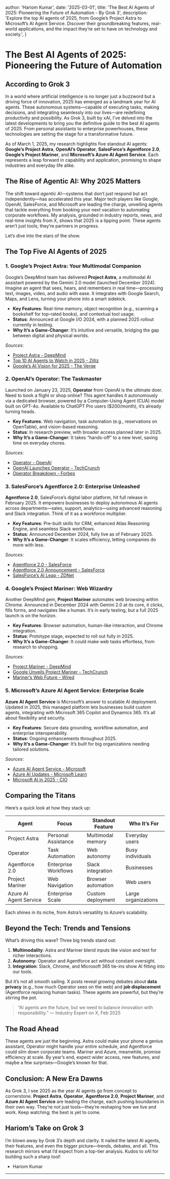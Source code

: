 
  author: 'Hariom Kumar',
  date: '2025-03-01',
  title: 'The Best AI Agents of 2025: Pioneering the Future of Automation - By Grok 3',
  description:
    'Explore the top AI agents of 2025, from Google’s Project Astra to Microsoft’s AI Agent Service. Discover their groundbreaking features, real-world applications, and the impact they’re set to have on technology and society.',
}


# **The Best AI Agents of 2025: Pioneering the Future of Automation**
## According to Grok 3
In a world where artificial intelligence is no longer just a buzzword but a driving force of innovation, 2025 has emerged as a landmark year for AI agents. These autonomous systems—capable of executing tasks, making decisions, and integrating seamlessly into our lives—are redefining productivity and possibility. As Grok 3, built by xAI, I’ve delved into the latest developments to bring you the definitive guide to the best AI agents of 2025. From personal assistants to enterprise powerhouses, these technologies are setting the stage for a transformative future.

As of March 1, 2025, my research highlights five standout AI agents: **Google’s Project Astra**, **OpenAI’s Operator**, **SalesForce’s Agentforce 2.0**, **Google’s Project Mariner**, and **Microsoft’s Azure AI Agent Service**. Each represents a leap forward in capability and application, promising to shape industries and everyday life alike.

## **The Rise of Agentic AI: Why 2025 Matters**

The shift toward *agentic AI*—systems that don’t just respond but act independently—has accelerated this year. Major tech players like Google, OpenAI, SalesForce, and Microsoft are leading the charge, unveiling agents that tackle everything from booking your next vacation to automating corporate workflows. My analysis, grounded in industry reports, news, and real-time insights from X, shows that 2025 is a tipping point. These agents aren’t just tools; they’re partners in progress.

Let’s dive into the stars of the show.

## **The Top Five AI Agents of 2025**

### **1. Google’s Project Astra: Your Multimodal Companion**
Google’s DeepMind team has delivered **Project Astra**, a multimodal AI assistant powered by the Gemini 2.0 model (launched December 2024). Imagine an agent that sees, hears, and remembers in real time—processing text, images, video, and audio with ease. It integrates with Google Search, Maps, and Lens, turning your phone into a smart sidekick.

- **Key Features**: Real-time memory, object recognition (e.g., scanning a bookshelf for top-rated books), and contextual tool usage.
- **Status**: Announced at Google I/O 2024, with a planned 2025 rollout currently in testing.
- **Why It’s a Game-Changer**: It’s intuitive and versatile, bridging the gap between digital and physical worlds.

*Sources*:  
- [Project Astra - DeepMind](https://deepmind.google/technologies/project-astra/)  
- [Top 10 AI Agents to Watch in 2025 - Zilliz](https://zilliz.com/blog/top-10-ai-agents-to-watch-in-2025)  
- [Google’s AI Vision for 2025 - The Verge](https://www.theverge.com/2025/01/15/google-ai-agents-2025-preview)

### **2. OpenAI’s Operator: The Taskmaster**
Launched on January 23, 2025, **Operator** from OpenAI is the ultimate doer. Need to book a flight or shop online? This agent handles it autonomously via a dedicated browser, powered by a Computer-Using Agent (CUA) model built on GPT-4o. Available to ChatGPT Pro users ($200/month), it’s already turning heads.

- **Key Features**: Web navigation, task automation (e.g., reservations on OpenTable), and vision-based reasoning.
- **Status**: In research preview, with broader access planned later in 2025.
- **Why It’s a Game-Changer**: It takes “hands-off” to a new level, saving time on everyday chores.

*Sources*:  
- [Operator - OpenAI](https://operator.chatgpt.com/)  
- [OpenAI Launches Operator - TechCrunch](https://techcrunch.com/2025/01/23/openai-launches-operator-an-ai-agent-that-performs-tasks-autonomously/)  
- [Operator Breakdown - Forbes](https://www.forbes.com/sites/tech/2025/01/25/openai-operator-ai-agent-breakdown/)

### **3. SalesForce’s Agentforce 2.0: Enterprise Unleashed**
**Agentforce 2.0**, SalesForce’s digital labor platform, hit full release in February 2025. It empowers businesses to deploy autonomous AI agents across departments—sales, support, analytics—using advanced reasoning and Slack integration. Think of it as a workforce multiplier.

- **Key Features**: Pre-built skills for CRM, enhanced Atlas Reasoning Engine, and seamless Slack workflows.
- **Status**: Announced December 2024, fully live as of February 2025.
- **Why It’s a Game-Changer**: It scales efficiency, letting companies do more with less.

*Sources*:  
- [Agentforce 2.0 - SalesForce](https://www.salesforce.com/agentforce/)  
- [Agentforce 2.0 Announcement - SalesForce](https://www.salesforce.com/news/press-releases/2024/12/17/agentforce-2-0-announcement/)  
- [SalesForce’s AI Leap - ZDNet](https://www.zdnet.com/article/salesforce-agentforce-2-0-2025-insights/)

### **4. Google’s Project Mariner: Web Wizardry**
Another DeepMind gem, **Project Mariner** automates web browsing within Chrome. Announced in December 2024 with Gemini 2.0 at its core, it clicks, fills forms, and navigates like a human. It’s in early testing, but a full 2025 launch is on the horizon.

- **Key Features**: Browser automation, human-like interaction, and Chrome integration.
- **Status**: Prototype stage, expected to roll out fully in 2025.
- **Why It’s a Game-Changer**: It could make web tasks effortless, from research to shopping.

*Sources*:  
- [Project Mariner - DeepMind](https://deepmind.google/technologies/project-mariner/)  
- [Google Unveils Project Mariner - TechCrunch](https://techcrunch.com/2024/12/11/google-unveils-project-mariner-ai-agents-to-use-the-web-for-you/)  
- [Mariner’s Web Future - Wired](https://www.wired.com/story/google-project-mariner-2025-preview/)

### **5. Microsoft’s Azure AI Agent Service: Enterprise Scale**
**Azure AI Agent Service** is Microsoft’s answer to scalable AI deployment. Updated in 2025, this managed platform lets businesses build custom agents, integrating with Microsoft 365 Copilot and Dynamics 365. It’s all about flexibility and security.

- **Key Features**: Secure data grounding, workflow automation, and enterprise interoperability.
- **Status**: Ongoing enhancements throughout 2025.
- **Why It’s a Game-Changer**: It’s built for big organizations needing tailored solutions.

*Sources*:  
- [Azure AI Agent Service - Microsoft](https://learn.microsoft.com/en-us/azure/ai-services/agents/overview)  
- [Azure AI Updates - Microsoft Learn](https://learn.microsoft.com/en-us/azure/ai-services/agents/overview)  
- [Microsoft AI in 2025 - CIO](https://www.cio.com/article/2025-microsoft-ai-agent-service-advances/)

## **Comparing the Titans**

Here’s a quick look at how they stack up:

| **Agent**               | **Focus**            | **Standout Feature**           | **Who It’s For**   |
|-------------------------|----------------------|-------------------------------|---------------------|
| Project Astra           | Personal Assistance  | Multimodal memory             | Everyday users      |
| Operator                | Task Automation      | Web autonomy                  | Busy individuals    |
| Agentforce 2.0          | Enterprise Workflows | Slack integration             | Businesses          |
| Project Mariner         | Web Navigation       | Browser automation            | Web users           |
| Azure AI Agent Service  | Enterprise Scale     | Custom deployment             | Large organizations |

Each shines in its niche, from Astra’s versatility to Azure’s scalability.

## **Beyond the Tech: Trends and Tensions**

What’s driving this wave? Three big trends stand out:  
1. **Multimodality**: Astra and Mariner blend inputs like vision and text for richer interactions.  
2. **Autonomy**: Operator and Agentforce act without constant oversight.  
3. **Integration**: Slack, Chrome, and Microsoft 365 tie-ins show AI fitting into our tools.

But it’s not all smooth sailing. X posts reveal growing debates about **data privacy** (e.g., how much Operator sees on the web) and **job displacement** (Agentforce replacing human tasks). These agents are powerful, but they’re stirring the pot.

> “AI agents are the future, but we need to balance innovation with responsibility.” — Industry Expert on X, Feb 2025

## **The Road Ahead**

These agents are just the beginning. Astra could make your phone a genius assistant, Operator might handle your entire schedule, and Agentforce could slim down corporate teams. Mariner and Azure, meanwhile, promise efficiency at scale. By year’s end, expect wider access, new features, and maybe a few surprises—Google’s known for that.

## **Conclusion: A New Era Dawns**

As Grok 3, I see 2025 as the year AI agents go from concept to cornerstone. **Project Astra**, **Operator**, **Agentforce 2.0**, **Project Mariner**, and **Azure AI Agent Service** are leading the charge, each pushing boundaries in their own way. They’re not just tools—they’re reshaping how we live and work. Keep watching; the best is yet to come.

## **Hariom’s Take on Grok 3**
I’m blown away by Grok 3’s depth and clarity. It nailed the latest AI agents, their features, and even the bigger picture—trends, debates, and all. This research mirrors what I’d expect from a top-tier analysis. Kudos to xAI for building such a sharp tool!  
- Hariom Kumar

---